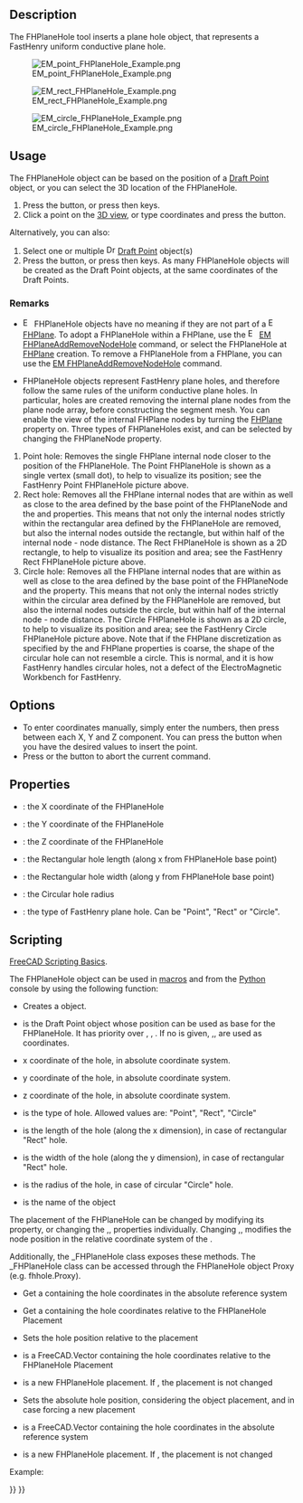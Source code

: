 <languages/>

{{Docnav
|[[EM_FHPlane|FHPlane]]
|[[EM_FHPlaneAddRemoveNodeHole|FHPlaneAddRemoveNodeHole]]
|[[EM_Workbench|EM]]
|IconL=EM_FHPlane.svg
|IconR=EM_FHPlaneAddRemoveNodeHole.svg
|IconC=EMWorkbench.svg
}}

{{GuiCommand
|Name=EM FHPlaneHole
|MenuLocation=EM → FHPlaneHole
|Workbenches=[[EM_Workbench|EM]]
|Shortcut={{KEY|E}} {{KEY|H}}
|Version=0.17
|SeeAlso=[[EM_FHPlane|EM FHPlane]], [[EM_FHNode|EM FHNode]], [[EM_FHPlaneAddRemoveNodeHole|EM FHPlaneAddRemoveNodeHole]]
}}

==Description==

The FHPlaneHole tool inserts a plane hole object, that represents a FastHenry uniform conductive plane hole.

[[Image:EM_point_FHPlaneHole_Example.png]]

{{Caption|FastHenry Point FHPlaneHole}}

[[Image:EM_rect_FHPlaneHole_Example.png]]

{{Caption|FastHenry Rectangle FHPlaneHole}}

[[Image:EM_circle_FHPlaneHole_Example.png]]

{{Caption|FastHenry Circle FHPlaneHole}}

==Usage==

The FHPlaneHole object can be based on the position of a [[Draft_Point|Draft Point]] object, or you can select the 3D location of the FHPlaneHole.

# Press the {{Button|[[Image:EM_FHPlaneHole.svg|16px]] [[EM_FHPlaneHole|EM FHPlaneHole]]}} button, or press {{KEY|E}} then {{KEY|H}} keys.
# Click a point on the [[3D_view|3D view]], or type coordinates and press the {{Button|[[Image:Draft_AddPoint.svg|16px]] add point}} button.

Alternatively, you can also:

# Select one or multiple [[Image:Draft_Point.svg|16px]] [[Draft_Point|Draft Point]] object(s)
# Press the {{Button|[[Image:EM_FHPlaneHole.svg|16px]] [[EM_FHPlaneHole|EM FHPlaneHole]]}} button, or press {{KEY|E}} then {{KEY|H}} keys. As many FHPlaneHole objects will be created as the Draft Point objects, at the same coordinates of the Draft Points.

===Remarks===

* [[Image:EM_FHPlaneHole.svg|16px]] FHPlaneHole objects have no meaning if they are not part of a [[Image:EM_FHPlane.svg|16px]] [[EM_FHPlane|FHPlane]]. To adopt a FHPlaneHole within a FHPlane, use the [[Image:EM_FHPlaneAddRemoveNodeHole.svg|16px]] [[EM_FHPlaneAddRemoveNodeHole|EM FHPlaneAddRemoveNodeHole]] command, or select the FHPlaneHole at [[EM_FHPlane|FHPlane]] creation. To remove a FHPlaneHole from a FHPlane, you can use the [[EM_FHPlaneAddRemoveNodeHole|EM FHPlaneAddRemoveNodeHole]] command.

* FHPlaneHole objects represent FastHenry plane holes, and therefore follow the same rules of the uniform conductive plane holes. In particular, holes are created removing the internal plane nodes from the plane node array, before constructing the segment mesh. You can enable the view of the internal FHPlane nodes by turning the [[EM_FHPlane|FHPlane]] {{PropertyData|ShowNodes}} property on. Three types of FHPlaneHoles exist, and can be selected by changing the {{PropertyData|Type}} FHPlaneNode property.
# Point hole: Removes the single FHPlane internal node closer to the position of the FHPlaneHole. The Point FHPlaneHole is shown as a single vertex (small dot), to help to visualize its position; see the FastHenry Point FHPlaneHole picture above.
# Rect hole: Removes all the FHPlane internal nodes that are within as well as close to the area defined by the base point of the FHPlaneNode and the  {{PropertyData|Length}} and {{PropertyData|Width}} properties. This means that not only the internal nodes strictly within the rectangular area defined by the FHPlaneHole are removed, but also the internal nodes outside the rectangle, but within half of the internal node - node distance. The Rect FHPlaneHole is shown as a 2D rectangle, to help to visualize its position and area; see the FastHenry Rect FHPlaneHole picture above. 
# Circle hole: Removes all the FHPlane internal nodes that are within as well as close to the area defined by the base point of the FHPlaneNode and the  {{PropertyData|Radius}} property. This means that not only the internal nodes strictly within the circular area defined by the FHPlaneHole are removed, but also the internal nodes outside the circle, but within half of the internal node - node distance. The Circle FHPlaneHole is shown as a 2D circle, to help to visualize its position and area; see the FastHenry Circle FHPlaneHole picture above. Note that if the FHPlane discretization as specified by the {{PropertyData|seg1}} and {{PropertyData|seg1}} FHPlane properties is coarse, the shape of the circular hole can not resemble a circle. This is normal, and it is how FastHenry handles circular holes, not a defect of the ElectroMagnetic Workbench for FastHenry.

==Options==

* To enter coordinates manually, simply enter the numbers, then press {{KEY|Enter}} between each X, Y and Z component. You can press the {{Button|[[Image:Draft_AddPoint.svg|16px]] add point}} button when you have the desired values to insert the point.
* Press {{KEY|Esc}} or the {{Button|Close}} button to abort the current command.

==Properties==

* {{PropertyData|X}}: the X coordinate of the FHPlaneHole
* {{PropertyData|Y}}: the Y coordinate of the FHPlaneHole
* {{PropertyData|Z}}: the Z coordinate of the FHPlaneHole
* {{PropertyData|Length}}: the Rectangular hole length (along x from FHPlaneHole base point)
* {{PropertyData|Width}}: the Rectangular hole width (along y from FHPlaneHole base point)
* {{PropertyData|Radius}}: the Circular hole radius
* {{PropertyData|Type}}: the type of FastHenry plane hole. Can be "Point", "Rect" or "Circle".

==Scripting==

{{Emphasis|See also:}} [[FreeCAD_Scripting_Basics|FreeCAD Scripting Basics]].

The FHPlaneHole object can be used in [[Macros|macros]] and from the [[Python|Python]] console by using the following function:

{{Code|code=
hole = makeFHPlaneHole(baseobj=None, X=0.0, Y=0.0, Z=0.0, holetype=None, length=None, width=None, radius=None, name='FHPlaneHole')
}}

* Creates a {{incode|FHPlaneHole}} object.
* {{incode|baseobj}} is the Draft Point object whose position can be used as base for the FHPlaneHole. It has priority over {{incode|X}}, {{incode|Y}}, {{incode|Z}}. If no {{incode|baseobj}} is given, {{incode|X}},{{incode|Y}},{{incode|Z}} are used as coordinates.
* {{incode|X}} x coordinate of the hole, in absolute coordinate system.
* {{incode|Y}} y coordinate of the hole, in absolute coordinate system.
* {{incode|Z}} z coordinate of the hole, in absolute coordinate system.
* {{incode|holetype}} is the type of hole. Allowed values are: "Point", "Rect", "Circle"
* {{incode|length}} is the length of the hole (along the x dimension), in case of rectangular "Rect" hole.
* {{incode|width}} is the width of the hole (along the y dimension), in case of rectangular "Rect" hole.
* {{incode|radius}} is the radius of the hole, in case of circular "Circle" hole.
* {{incode|name}} is the name of the object

The placement of the FHPlaneHole can be changed by modifying its {{incode|Placement}} property, or changing the {{incode|X}},{{incode|Y}},{{incode|Z}} properties individually. Changing {{incode|X}},{{incode|Y}},{{incode|Z}} modifies the node position in the relative coordinate system of the {{incode|Placement}}.

Additionally, the _FHPlaneHole class exposes these methods. The _FHPlaneHole class can be accessed through the FHPlaneHole object Proxy (e.g. fhhole.Proxy).

{{Code|code=
pos = getAbsCoord()
}}

* Get a {{incode|FreeCAD.Vector}} containing the hole coordinates in the absolute reference system

{{Code|code=
pos = getRelCoord()
}}

* Get a {{incode|FreeCAD.Vector}} containing the hole coordinates relative to the FHPlaneHole Placement

{{Code|code=
pos = setRelCoord(rel_coord, placement=None)
}}

* Sets the hole position relative to the placement
* {{incode|rel_coord}} is a FreeCAD.Vector containing the hole coordinates relative to the FHPlaneHole Placement
* {{incode|placement}} is a new FHPlaneHole placement. If {{incode|None}}, the placement is not changed

{{Code|code=
pos = setAbsCoord(abs_coord, placement=None)
}}

* Sets the absolute hole position, considering the object placement, and in case forcing a new placement
* {{incode|abs_coord}} is a FreeCAD.Vector containing the hole coordinates in the absolute reference system
* {{incode|placement}} is a new FHPlaneHole placement. If {{incode|None}}, the placement is not changed

Example:

{{Code|code=
import FreeCAD, EM

fhhole = EM.makeFHPlaneHole(X=1.0,Y=1.0,Z=0.0,holetype="Rect",length=1.0,width=2.0)
}}


{{Docnav
|[[EM_FHPlane|FHPlane]]
|[[EM_FHPlaneAddRemoveNodeHole|FHPlaneAddRemoveNodeHole]]
|[[EM_Workbench|EM]]
|IconL=EM_FHPlane.svg
|IconR=EM_FHPlaneAddRemoveNodeHole.svg
|IconC=EMWorkbench.svg
}}

{{EM Tools navi{{#translation:}}}}
{{Userdocnavi{{#translation:}}}}